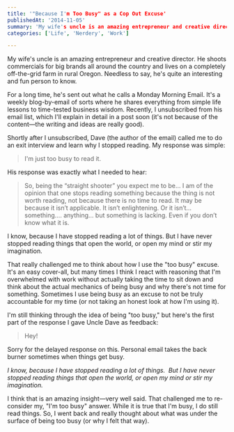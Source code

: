 ```yaml
---
title: '"Because I'm Too Busy" as a Cop Out Excuse'
publishedAt: '2014-11-05'
summary: 'My wife's uncle is an amazing entrepreneur and creative director. He shoots commercials for big brands all around the country and lives on a completely off-the-grid farm in rural Oregon. Needless to s...'
categories: ['Life', 'Nerdery', 'Work']

---
```


My wife's uncle is an amazing entrepreneur and creative director. He shoots commercials for big brands all around the country and lives on a completely off-the-grid farm in rural Oregon. Needless to say, he's quite an interesting and fun person to know.

For a long time, he's sent out what he calls a Monday Morning Email. It's a weekly blog-by-email of sorts where he shares everything from simple life lessons to time-tested business wisdom. Recently, I unsubscribed from his email list, which I'll explain in detail in a post soon (it's not because of the content—the writing and ideas are really good).

Shortly after I unsubscribed, Dave (the author of the email) called me to do an exit interview and learn why I stopped reading. My response was simple:

> I'm just too busy to read it.

His response was exactly what I needed to hear:

> So, being the “straight shooter” you expect me to be… I am of the opinion that one stops reading something because the thing is not worth reading, not because there is no time to read. It may be because it isn’t applicable. It isn’t enlightening. Or it isn’t… something…. anything… but something is lacking. Even if you don’t know what it is.

I know, because I have stopped reading a lot of things. But I have never stopped reading things that open the world, or open my mind or stir my imagination.

That really challenged me to think about how I use the "too busy" excuse. It's an easy cover-all, but many times I think I react with reasoning that I'm overwhelmed with work without actually taking the time to sit down and think about the actual mechanics of being busy and why there's not time for something. Sometimes I use being busy as an excuse to not be truly accountable for my time (or not taking an honest look at how I'm using it).

I'm still thinking through the idea of being "too busy," but here's the first part of the response I gave Uncle Dave as feedback:

> Hey!

Sorry for the delayed response on this. Personal email takes the back burner sometimes when things get busy.

*I know, because I have stopped reading a lot of things.  But I have never stopped reading things that open the world, or open my mind or stir my imagination.*

I think that is an amazing insight—very well said. That challenged me to re-consider my, "I'm too busy" answer. While it is true that I'm busy, I do still read things. So, I went back and really thought about what was under the surface of being too busy (or why I felt that way).

